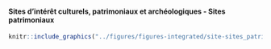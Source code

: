 #### Sites d’intérêt culturels, patrimoniaux et archéologiques - Sites patrimoniaux {-}


<!-- -------------------------------------------------- -->

```r
knitr::include_graphics("../figures/figures-integrated/site-sites_patrimoniaux.png")
```

<br>
